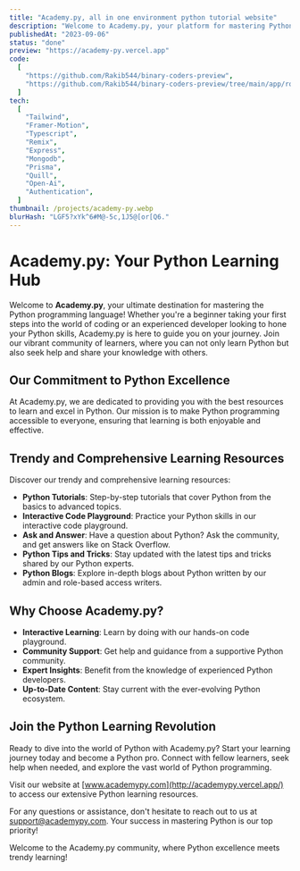 ```yaml
---
title: "Academy.py, all in one environment python tutorial website"
description: "Welcome to Academy.py, your platform for mastering Python. Here, students can learn Python, seek help, and engage in a vibrant community akin to Stack Overflow. Our OpenAI API enables you to ask questions on any Python topic. Plus, our admin and role-based writers share valuable tips, tricks, and blogs to enhance your Python journey. Join us today and unlock the full potential of Python programming!"
publishedAt: "2023-09-06"
status: "done"
preview: "https://academy-py.vercel.app"
code:
  [
    "https://github.com/Rakib544/binary-coders-preview",
    "https://github.com/Rakib544/binary-coders-preview/tree/main/app/routes",
  ]
tech:
  [
    "Tailwind",
    "Framer-Motion",
    "Typescript",
    "Remix",
    "Express",
    "Mongodb",
    "Prisma",
    "Quill",
    "Open-Ai",
    "Authentication",
  ]
thumbnail: /projects/academy-py.webp
blurHash: "LGF5?xYk^6#M@-5c,1J5@[or[Q6."
---
```


# Academy.py: Your Python Learning Hub

Welcome to **Academy.py**, your ultimate destination for mastering the Python programming language! Whether you're a beginner taking your first steps into the world of coding or an experienced developer looking to hone your Python skills, Academy.py is here to guide you on your journey. Join our vibrant community of learners, where you can not only learn Python but also seek help and share your knowledge with others.

## Our Commitment to Python Excellence

At Academy.py, we are dedicated to providing you with the best resources to learn and excel in Python. Our mission is to make Python programming accessible to everyone, ensuring that learning is both enjoyable and effective.

## Trendy and Comprehensive Learning Resources

Discover our trendy and comprehensive learning resources:

- **Python Tutorials**: Step-by-step tutorials that cover Python from the basics to advanced topics.
- **Interactive Code Playground**: Practice your Python skills in our interactive code playground.
- **Ask and Answer**: Have a question about Python? Ask the community, and get answers like on Stack Overflow.
- **Python Tips and Tricks**: Stay updated with the latest tips and tricks shared by our Python experts.
- **Python Blogs**: Explore in-depth blogs about Python written by our admin and role-based access writers.

## Why Choose Academy.py?

- **Interactive Learning**: Learn by doing with our hands-on code playground.
- **Community Support**: Get help and guidance from a supportive Python community.
- **Expert Insights**: Benefit from the knowledge of experienced Python developers.
- **Up-to-Date Content**: Stay current with the ever-evolving Python ecosystem.

## Join the Python Learning Revolution

Ready to dive into the world of Python with Academy.py? Start your learning journey today and become a Python pro. Connect with fellow learners, seek help when needed, and explore the vast world of Python programming.

Visit our website at [www.academypy.com](http://academypy.vercel.app/) to access our extensive Python learning resources.

For any questions or assistance, don't hesitate to reach out to us at [support@academypy.com](mailto:support@academypy.com). Your success in mastering Python is our top priority!

Welcome to the Academy.py community, where Python excellence meets trendy learning!
